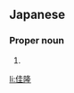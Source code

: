 ==Japanese==
{{ja-kanjitab|よし|たか}}

===Proper noun===
{{ja-pos|proper|よしたか}}

# {{given name|male|lang=ja|sort=よしたか}}

[[li:佳隆]]